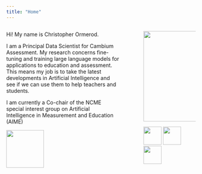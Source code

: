 ```yaml
---
title: "Home"
---
```


::: columns
::: {.column width="65%"}
Hi! My name is Christopher Ormerod.

I am a Principal Data Scientist for Cambium Assessment. My research concerns fine-tuning and training large language models for applications to education and assessment. This means my job is to take the latest developments in Artificial Intelligence and see if we can use them to help teachers and students.

I am currently a Co-chair of the NCME special interest group on Artificial Intelligence in Measurement and Education (AIME)

[![](https://www.ncme-aime.org/images/logo-no-background.png){width="100"}](https://www.ncme-aime.org)
:::

::: {.column width="5%"}
:::

::: {.column width="30%"}
![](images/profile.jpg){width="240"}

![](images/5296514_bird_tweet_twitter_twitter%20logo_icon.png){width="48"} ![](images/5296501_linkedin_network_linkedin%20logo_icon.png){width="48"} ![](images/mail.256x256.png){width="48"}
:::
:::
